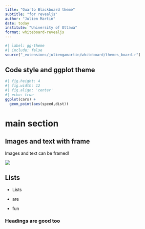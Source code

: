 ```yaml
---
title: "Quarto Blackboard theme"
subtitle: "for revealjs"
author: "Julien Martin"
date: today
institute: "University of Ottawa"
format: whiteboard-revealjs
---
```


<!-- needed if you want the ggplot theme associated -->
```r
#| label: gg-theme
#| include: false 
source("_extensions/juliengamartin/whiteboard/themes_board.r")
```

## Code style and ggplot theme

```r
#| fig.height: 4
#| fig.width: 12
#| fig.align: 'center'
#| echo: true
ggplot(cars) +
  geom_point(aes(speed,dist))
```

# main section

## Images and text with frame

:::{.framed}
Images and text can be framed!
:::

![](https://via.placeholder.com/450x200){.framed}

## Lists

- Lists

- are 

- fun

### Headings are good too
